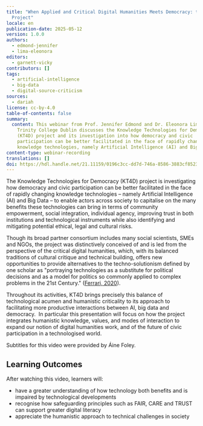 ```yaml
---
title: "When Applied and Critical Digital Humanities Meets Democracy: the KT4D
  Project"
locale: en
publication-date: 2025-05-12
version: 1.0.0
authors:
  - edmond-jennifer
  - lima-eleonora
editors:
  - garnett-vicky
contributors: []
tags:
  - artificial-intelligence
  - big-data
  - digital-source-criticism
sources:
  - dariah
license: cc-by-4.0
table-of-contents: false
summary:
  content: This webinar from Prof. Jennifer Edmond and Dr. Eleonora Lima at
    Trinity College Dublin discusses the Knowledge Technologies for Democracy
    (KT4D) project and its investigation into how democracy and civic
    participation can be better facilitated in the face of rapidly changing
    knowledge technologies, namely Artificial Intelligence (AI) and Big Data.
content-type: webinar-recording
translations: []
doi: https://hdl.handle.net/21.11159/0196c3cc-dd7d-746a-8586-3883cf8523be
---
```

The Knowledge Technologies for Democracy (KT4D) project is investigating how democracy and civic participation can be better facilitated in the face of rapidly changing knowledge technologies – namely Artificial Intelligence (AI) and Big Data – to enable actors across society to capitalise on the many benefits these technologies can bring in terms of community empowerment, social integration, individual agency, improving trust in both institutions and technological instruments while also identifying and mitigating potential ethical, legal and cultural risks. &#x20;

Though its broad partner consortium includes many social scientists, SMEs and NGOs, the project was distinctively conceived of and is led from the perspective of the critical digital humanities, which, with its balanced traditions of cultural critique and technical building, offers new opportunities to provide alternatives to the techno-solutionism defined by one scholar as "portraying technologies as a substitute for political decisions and as a model for politics so commonly applied to complex problems in the 21st Century." ([Ferrari, 2020](https://academic.oup.com/ccc/article-abstract/13/1/121/5739591?redirectedFrom=fulltext)).

Throughout its activities, KT4D brings precisely this balance of technological acumen and humanistic criticality to its approach to facilitating more productive interactions between AI, big data and democracy.  In particular this presentation will focus on how the project integrates humanistic knowledge, values, and modes of interaction to expand our notion of digital humanities work, and of the future of civic participation in a technologised world.

Subtitles for this video were provided by Áine Foley.

## Learning Outcomes

After watching this video, learners will:

* have a greater understanding of how technology both benefits and is impaired by technological developments
* recognise how safeguarding principles such as FAIR, CARE and TRUST can support greater digital literacy
* appreciate the humanistic approach to technical challenges in society

<VideoCard provider="youtube" id="AEj4DnxCfnM" title="When Applied and Critical Digital Humanities Meets Democracy: the KT4D Project" src="/assets/content/assets/en/resources/hosted/when-applied-and-critical-digital-humanities-meets-democracy-the-kt-4-d-project/friday-frontiers-dec-2024-thumbnail.png" />
